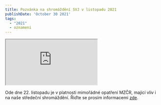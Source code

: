 ```yaml
---
title: Pozvánka na shromáždění SVJ v listopadu 2021
publishDate: 'October 30 2021'
tags:
  - "2021"
  - oznameni
---
```


<iframe src="https://drive.google.com/file/d/1cbtRQrUit8uouEWm83t_mYmHYQA8moNP/preview" allow="autoplay"></iframe>

Ode dne 22. listopadu je v platnosti mimořádné opatření MZČR, mající vliv i na naše středeční shromáždění. Řiďte se prosím informacemi [zde](https://zelenecska.info/posts/mimoradne-opatreni).
